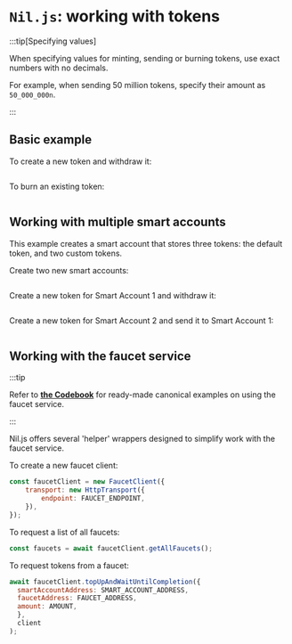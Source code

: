 # `Nil.js`: working with tokens

:::tip[Specifying values]

When specifying values for minting, sending or burning tokens, use exact numbers with no decimals.

For example, when sending 50 million tokens, specify their amount as `50_000_000n`.

:::

## Basic example

To create a new token and withdraw it:

```ts showLineNumbers file=../../tests/multi-tokens-support.test.mjs start=startBasicNilJSExample end=endBasicNilJSExample
```

To burn an existing token:

```ts showLineNumbers file=../../tests/multi-tokens-support.test.mjs start=startNilJSBurningExample end=endNilJSBurningExample
```

## Working with multiple smart accounts

This example creates a smart account that stores three tokens: the default token, and two custom tokens.

Create two new smart accounts:

```ts showLineNumbers file=../../tests/multi-tokens-support.test.mjs start=startAdvancedNilJSExample end=endAdvancedNilJSExample
```

Create a new token for Smart Account 1 and withdraw it:

```ts showLineNumbers file=../../tests/multi-tokens-support.test.mjs start=startAdvancedNilJSMintingExample end=endAdvancedNilJSMintingExample
```

Create a new token for Smart Account 2 and send it to Smart Account 1:

```ts showLineNumbers file=../../tests/multi-tokens-support.test.mjs start=startNilJSTransferExample end=endNilJSTransferExample
```

## Working with the faucet service

:::tip

Refer to [**the Codebook**](../cookbook/faucet-service/use-faucet-service.mdx) for ready-made canonical examples on using the faucet service.

:::

Nil.js offers several 'helper' wrappers designed to simplify work with the faucet service.

To create a new faucet client:

```js showLineNumbers
const faucetClient = new FaucetClient({
	transport: new HttpTransport({
		endpoint: FAUCET_ENDPOINT,
	}),
});
```

To request a list of all faucets:

```js showLineNumbers
const faucets = await faucetClient.getAllFaucets();
```

To request tokens from a faucet:

```js showLineNumbers
await faucetClient.topUpAndWaitUntilCompletion({
  smartAccountAddress: SMART_ACCOUNT_ADDRESS,
  faucetAddress: FAUCET_ADDRESS,
  amount: AMOUNT,
  },
  client
); 
```